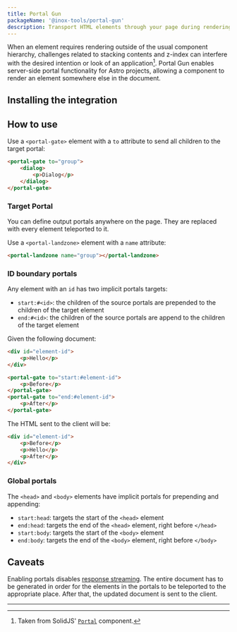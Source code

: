 ```yaml
---
title: Portal Gun
packageName: '@inox-tools/portal-gun'
description: Transport HTML elements through your page during rendering using Portals.
---
```


When an element requires rendering outside of the usual component hierarchy, challenges related to stacking contents and z-index can interfere with the desired intention or look of an application[^1]. Portal Gun enables server-side portal functionality for Astro projects, allowing a component to render an element somewhere else in the document.

## Installing the integration


<InstallCmd />

## How to use

Use a `<portal-gate>` element with a `to` attribute to send all children to the target portal:

```html
<portal-gate to="group">
	<dialog>
		<p>Dialog</p>
	</dialog>
</portal-gate>
```

### Target Portal

You can define output portals anywhere on the page. They are replaced with every element teleported to it.

Use a `<portal-landzone>` element with a `name` attribute:

```html
<portal-landzone name="group"></portal-landzone>
```

### ID boundary portals

Any element with an `id` has two implicit portals targets:

- `start:#<id>`: the children of the source portals are prepended to the children of the target element
- `end:#<id>`: the children of the source portals are append to the children of the target element

Given the following document:

```html
<div id="element-id">
	<p>Hello</p>
</div>

<portal-gate to="start:#element-id">
	<p>Before</p>
</portal-gate>
<portal-gate to="end:#element-id">
	<p>After</p>
</portal-gate>
```

The HTML sent to the client will be:

```html
<div id="element-id">
	<p>Before</p>
	<p>Hello</p>
	<p>After</p>
</div>
```

### Global portals

The `<head>` and `<body>` elements have implicit portals for prepending and appending:

- `start:head`: targets the start of the `<head>` element
- `end:head`: targets the end of the `<head>` element, right before `</head>`
- `start:body`: targets the start of the `<body>` element
- `end:body`: targets the end of the `<body>` element, right before `</body>`

## Caveats

Enabling portals disables [response streaming](https://docs.astro.build/en/recipes/streaming-improve-page-performance/). The entire document has to be generated in order for the elements in the portals to be teleported to the appropriate place. After that, the updated document is sent to the client.

---

[^1]: Taken from SolidJS' [`Portal`](https://docs.solidjs.com/concepts/control-flow/portal) component.
